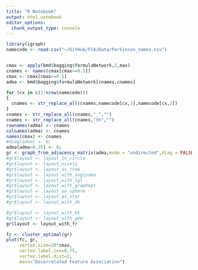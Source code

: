 ```yaml
---
title: "R Notebook"
output: html_notebook
editor_options: 
  chunk_output_type: console
---
```



```r
library(igraph)
namecode <- read.csv("~/GitHub/FCA/Data/Parkinson_names.csv")


cmax <- apply(bmd$bagging$formulaNetwork,2,max)
cnames <- names(cmax[cmax>=0.5])
cmax <- cmax[cmax>=0.5]
adma <- bmd$bagging$formulaNetwork[cnames,cnames]

for (cx in c(1:nrow(namecode)))
{
  cnames <- str_replace_all(cnames,namecode[cx,1],namecode[cx,2])
}
cnames <- str_replace_all(cnames,"_","")
cnames <- str_replace_all(cnames,"th","")
rownames(adma) <- cnames
colnames(adma) <- cnames
names(cmax) <- cnames
#diag(adma) <- 0;
adma[adma<0.25] <- 0;
gr <- graph_from_adjacency_matrix(adma,mode = "undirected",diag = FALSE,weighted=TRUE)
#gr$layout <- layout_in_circle
#gr$layout <- layout_nicely
#gr$layout <- layout_as_tree
#gr$layout <- layout_with_sugiyama
#gr$layout <- layout_with_lgl
#gr$layout <- layout_with_graphopt
#gr$layout <- layout_on_sphere
#gr$layout <- layout_as_star
#gr$layout <- layout_with_dh

#gr$layout <- layout_with_kk
#gr$layout <- layout_with_gem
gr$layout <- layout_with_fr

fc <- cluster_optimal(gr)
plot(fc, gr,
     vertex.size=20*cmax,
     vertex.label.cex=0.75,
     vertex.label.dist=2,
     main="Decorrelated Feature Association")

```

